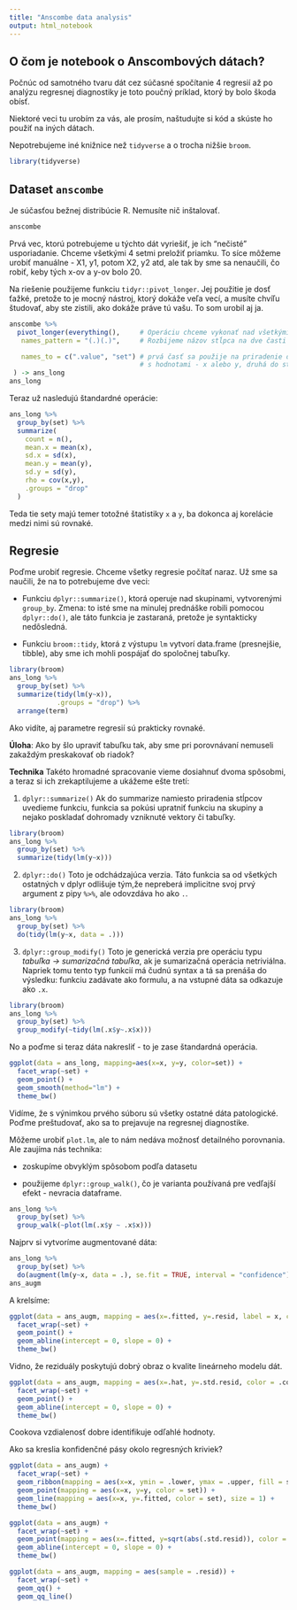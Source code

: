 ```yaml
---
title: "Anscombe data analysis"
output: html_notebook
---
```


## O čom je notebook o Anscombových dátach?

Počnúc od samotného tvaru dát cez súčasné spočítanie 4 regresií až po analýzu regresnej diagnostiky je toto poučný príklad, ktorý by bolo škoda obísť. 

Niektoré veci tu urobím za vás, ale prosím, naštudujte si kód a skúste ho použiť na iných dátach. 

Nepotrebujeme iné knižnice než `tidyverse` a o trocha nižšie `broom`.

```r
library(tidyverse)
```

## Dataset `anscombe`

Je súčasťou bežnej distribúcie R. Nemusíte nič inštalovať.

```r
anscombe
```

Prvá vec, ktorú potrebujeme u týchto dát vyriešiť, je ich "nečisté" usporiadanie. Chceme všetkými 4 setmi preložiť priamku. To síce môžeme urobiť manuálne - X1, y1, potom X2, y2 atd, ale tak by sme sa nenaučili, čo robiť, keby tých x-ov a y-ov bolo 20.

Na riešenie použijeme funkciu `tidyr::pivot_longer`. Jej použitie je dosť ťažké, pretože to je mocný nástroj, ktorý dokáže veľa vecí, a musíte chvíľu študovať, aby ste zistili, ako dokáže práve tú vašu. To som urobil aj ja.

```r
anscombe %>% 
  pivot_longer(everything(),     # Operáciu chceme vykonať nad všetkými stĺpcami
   names_pattern = "(.)(.)",     # Rozbijeme názov stĺpca na dve časti - x1 na x a 1.

   names_to = c(".value", "set") # prvá časť sa použije na priradenie do príslušného stĺpca 
                                 # s hodnotami - x alebo y, druhá do stĺpca "set"
 ) -> ans_long
ans_long
```

Teraz už nasledujú štandardné operácie:

```r
ans_long %>%
  group_by(set) %>%
  summarize(
    count = n(),
    mean.x = mean(x),
    sd.x = sd(x),
    mean.y = mean(y),
    sd.y = sd(y), 
    rho = cov(x,y),
    .groups = "drop"
  ) 
```
Teda tie sety majú temer totožné štatistiky `x` a `y`, ba dokonca aj korelácie medzi nimi sú rovnaké.

## Regresie
Poďme urobiť regresie.
Chceme všetky regresie počítať naraz. Už sme sa naučili, že na to potrebujeme dve veci:

 - Funkciu `dplyr::summarize()`, ktorá operuje nad skupinami, vytvorenými `group_by`. Zmena: to isté sme na minulej prednáške robili pomocou `dplyr::do()`, ale táto funkcia je zastaraná, pretože je syntakticky nedôsledná.
 
 - Funkciu `broom::tidy`, ktorá z výstupu `lm` vytvorí data.frame (presnejšie, tibble), aby sme ich mohli pospájať do spoločnej tabuľky.


```r
library(broom)
ans_long %>% 
  group_by(set) %>%
  summarize(tidy(lm(y~x)),
            .groups = "drop") %>%
  arrange(term)
```
Ako vidíte, aj parametre regresií sú prakticky rovnaké. 

**Úloha**: Ako by šlo upraviť tabuľku tak, aby sme pri porovnávaní nemuseli zakaždým preskakovať ob riadok?

**Technika** Takéto hromadné spracovanie vieme dosiahnuť dvoma spôsobmi, a teraz si ich zrekaptilujeme a ukážeme ešte tretí:

1. `dplyr::summarize()`
Ak do summarize namiesto priradenia stĺpcov uvedieme funkciu, funkcia sa pokúsi upratniť funkciu na skupiny a nejako poskladať dohromady vzniknuté vektory či tabuľky.

```r
library(broom)
ans_long %>% 
  group_by(set) %>%
  summarize(tidy(lm(y~x)))
```

2. `dplyr::do()`
Toto je odchádzajúca verzia. Táto funkcia sa od všetkých ostatných v dplyr odlišuje tým,že nepreberá implicitne svoj prvý argument z pipy `%>%`, ale odovzdáva ho ako `.`.

```r
library(broom)
ans_long %>% 
  group_by(set) %>%
  do(tidy(lm(y~x, data = .)))
```
3. `dplyr::group_modify()`
Toto je generická verzia pre operáciu typu _*tabuľka -> sumarizačná tabuľka*_, ak je sumarizačná operácia netriviálna. Napriek tomu tento typ funkcií má čudnú syntax a tá sa prenáša do výsledku: funkciu zadávate ako formulu, a na vstupné dáta sa odkazuje ako `.x`.
```r
library(broom)
ans_long %>% 
  group_by(set) %>%
  group_modify(~tidy(lm(.x$y~.x$x)))
```



No a poďme si teraz dáta nakresliť - to je zase štandardná operácia.

```r
ggplot(data = ans_long, mapping=aes(x=x, y=y, color=set)) + 
  facet_wrap(~set) +
  geom_point() +
  geom_smooth(method="lm") +
  theme_bw()
```

Vidíme, že s výnimkou prvého súboru sú všetky ostatné dáta patologické. Poďme preštudovať, ako sa to prejavuje na regresnej diagnostike. 

Môžeme urobiť `plot.lm`, ale to nám nedáva možnosť detailného porovnania. 
Ale zaujíma nás technika:

- zoskupíme obvyklým spôsobom podľa datasetu

- použijeme `dplyr::group_walk()`, čo je varianta používaná pre vedľajší efekt - nevracia dataframe.

```r
ans_long %>% 
  group_by(set) %>%
  group_walk(~plot(lm(.x$y ~ .x$x)))
```

Najprv si vytvoríme augmentované dáta:

```r
ans_long %>% 
  group_by(set) %>%
  do(augment(lm(y~x, data = .), se.fit = TRUE, interval = "confidence")) -> ans_augm
ans_augm
```

A krelsíme:

```r
ggplot(data = ans_augm, mapping = aes(x=.fitted, y=.resid, label = x, color = set)) + 
  facet_wrap(~set) + 
  geom_point() + 
  geom_abline(intercept = 0, slope = 0) +
  theme_bw() 
```
Vidno, že reziduály poskytujú dobrý obraz o kvalite lineárneho modelu dát. 



```r
ggplot(data = ans_augm, mapping = aes(x=.hat, y=.std.resid, color = .cooksd)) + 
  facet_wrap(~set) + 
  geom_point() + 
  geom_abline(intercept = 0, slope = 0) +
  theme_bw() 
```
Cookova vzdialenosť dobre identifikuje odľahlé hodnoty. 

Ako sa kreslia konfidenčné pásy okolo regresných kriviek?

```r
ggplot(data = ans_augm) + 
  facet_wrap(~set) + 
  geom_ribbon(mapping = aes(x=x, ymin = .lower, ymax = .upper, fill = set), alpha = 0.2) +
  geom_point(mapping = aes(x=x, y=y, color = set)) +
  geom_line(mapping = aes(x=x, y=.fitted, color = set), size = 1) +
  theme_bw() 
```
```r
ggplot(data = ans_augm) + 
  facet_wrap(~set) + 
  geom_point(mapping = aes(x=.fitted, y=sqrt(abs(.std.resid)), color = set)) +
  geom_abline(intercept = 0, slope = 0) + 
  theme_bw() 
```
```r
ggplot(data = ans_augm, mapping = aes(sample = .resid)) + 
  facet_wrap(~set) + 
  geom_qq() + 
  geom_qq_line()
```



